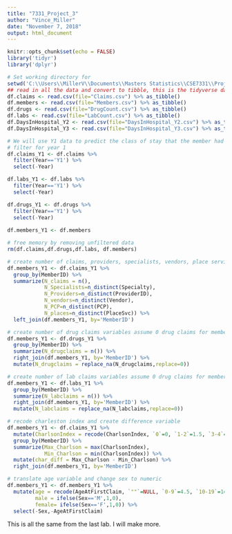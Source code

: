 ```yaml
---
title: "7331_Project_3"
author: "Vince_Miller"
date: "November 7, 2018"
output: html_document
---
```


```r
knitr::opts_chunk$set(echo = FALSE)
library('tidyr')
library('dplyr')
```

```r
# Set working directory for 
setwd('C:\\Users\\MillerV\\Documents\\Masters Statistics\\CSE7331\\Projects\\hospital3')
## read in all the data and convert to tibble, this is the tidyverse dataframe
df.claims <- read.csv(file="Claims.csv") %>% as_tibble()
df.members <- read.csv(file="Members.csv") %>% as_tibble()
df.drugs <- read.csv(file="DrugCount.csv") %>% as_tibble()
df.labs <- read.csv(file="LabCount.csv") %>% as_tibble()
df.DaysInHospital_Y2 <- read.csv(file="DaysInHospital_Y2.csv") %>% as_tibble()
df.DaysInHospital_Y3 <- read.csv(file="DaysInHospital_Y3.csv") %>% as_tibble()
```

```r
# We will use Y1 data to predict the class of stay that the member had in Y2
# filter for year 1
df.claims_Y1 <- df.claims %>%
  filter(Year=='Y1') %>%
  select(-Year)

df.labs_Y1 <- df.labs %>%
  filter(Year=='Y1') %>%
  select(-Year)

df.drugs_Y1 <- df.drugs %>%
  filter(Year=='Y1') %>%
  select(-Year)
  
df.members_Y1 <- df.members

# free memory by removing unfiltered data
rm(df.claims,df.drugs,df.labs, df.members)
```

```r
# create number of claims, providers, specialists, vendors, place service and pcp variables
df.members_Y1 <- df.claims_Y1 %>%
  group_by(MemberID) %>%
  summarize(N_claims = n(),
            N_Specialists=n_distinct(Specialty), 
            N_Providers=n_distinct(ProviderID),
            N_vendors=n_distinct(Vendor),
            N_PCP=n_distinct(PCP),
            N_places=n_distinct(PlaceSvc)) %>%
  left_join(df.members_Y1, by='MemberID')

# create number of drug claims variables assume 0 drug claims for member ID not in year 1 of drug dataset.
df.members_Y1 <- df.drugs_Y1 %>%
  group_by(MemberID) %>%
  summarize(N_drugclaims = n()) %>%
  right_join(df.members_Y1, by='MemberID') %>%
  mutate(N_drugclaims = replace_na(N_drugclaims,replace=0))

# create number of lab claims variables assume 0 drug claims for member ID not in year 1 of lab dataset.
df.members_Y1 <- df.labs_Y1 %>%
  group_by(MemberID) %>%
  summarize(N_labclaims = n()) %>%
  right_join(df.members_Y1, by='MemberID') %>%
  mutate(N_labclaims = replace_na(N_labclaims,replace=0))

# recode charleston index and create difference variable
df.members_Y1 <- df.claims_Y1 %>%
  mutate(CharlsonIndex = recode(CharlsonIndex, `0`=0, `1-2`=1.5, `3-4`=3.5, `5+`=5)) %>%
  group_by(MemberID) %>%
  summarize(Max_Charlson = max(CharlsonIndex),
            Min_Charlson = min(CharlsonIndex)) %>%
  mutate(char_diff = Max_Charlson - Min_Charlson) %>%
  right_join(df.members_Y1, by='MemberID')

# translate age variable and change sex to numeric
df.members_Y1 <- df.members_Y1 %>%
  mutate(age = recode(AgeAtFirstClaim, `""`=NULL, `0-9`=4.5, `10-19`=14.5, `20-29`=24.5, `30-39`=34.5, `40-49`=44.5, `50-59`=54.5, `60-69`= 64.5, `70-79`=74.5, `80+`=84.5),
         male = ifelse(Sex=='M',1,0),
         female= ifelse(Sex=='F',1,0)) %>%
  select(-Sex,-AgeAtFirstClaim)
```

This is all the same from the last lab. I will make more.